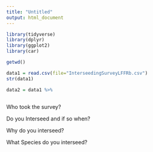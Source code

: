 ```yaml
---
title: "Untitled"
output: html_document
---
```


```r
library(tidyverse)
library(dplyr)
library(ggplot2)
library(car)
```

```r
getwd()

data1 = read.csv(file="InterseedingSurveyLFFRb.csv")
str(data1)
```

```r
data2 = data1 %>%
  
```

Who took the survey?

Do you Interseed and if so when?

Why do you interseed?

What Species do you interseed?

